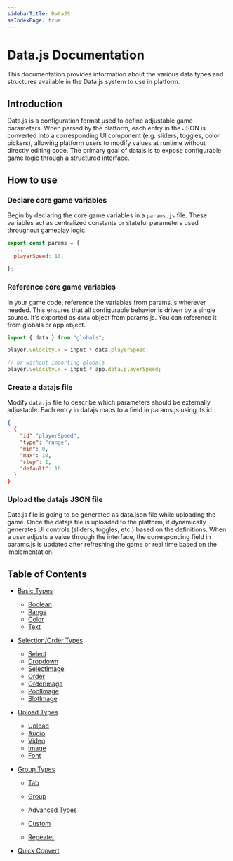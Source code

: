 ```yaml
---
sidebarTitle: DataJS
asIndexPage: true
---
```


# Data.js Documentation

This documentation provides information about the various data types and structures available in the Data.js system to use in platform.

## Introduction

Data.js is a configuration format used to define adjustable game parameters. When parsed by the platform, each entry in the JSON is converted into a corresponding UI component (e.g. sliders, toggles, color pickers), allowing platform users to modify values at runtime without directly editing code.
The primary goal of datajs is to expose configurable game logic through a structured interface.

## How to use

### Declare core game variables

Begin by declaring the core game variables in a `params.js` file. These variables act as centralized constants or stateful parameters used throughout gameplay logic.

```javascript
export const params = {
  ...
  playerSpeed: 10,
  ...
};
```

### Reference core game variables

In your game code, reference the variables from params.js wherever needed. This ensures that all configurable behavior is driven by a single source. It's exported as `data` object from params.js.
You can reference it from globals or app object.

```javascript
import { data } from "globals";

player.velocity.x = input * data.playerSpeed;

// or without importing globals
player.velocity.x = input * app.data.playerSpeed;
```

### Create a datajs file

Modify `data.js` file to describe which parameters should be externally adjustable. Each entry in datajs maps to a field in params.js using its id.

```json
{
  {
    "id":"playerSpeed",
    "type": "range",
    "min": 0,
    "max": 10,
    "step": 1,
    "default": 10
  }
}
```

### Upload the datajs JSON file

Data.js file is going to be generated as data.json file while uploading the game.
Once the datajs file is uploaded to the platform, it dynamically generates UI controls (sliders, toggles, etc.) based on the definitions. When a user adjusts a value through the interface, the corresponding field in params.js is updated after refreshing the game or real time based on the implementation.

## Table of Contents

- [Basic Types](datajs/basic-types)

  - [Boolean](datajs/basic-types/booleandata.md)
  - [Range](datajs/basic-types/rangedata.md)
  - [Color](datajs/basic-types/colordata.md)
  - [Text](datajs/basic-types/textdata.md)

- [Selection/Order Types](datajs/selectorder-types)

  - [Select](datajs/selectorder-types/selectdata.md)
  - [Dropdown](datajs/selectorder-types/dropdowndata.md)
  - [SelectImage](datajs/selectorder-types/selectimagedata.md)
  - [Order](datajs/selectorder-types/orderdata.md)
  - [OrderImage](datajs/selectorder-types/orderimagedata.md)
  - [PoolImage](datajs/selectorder-types/poolimagedata.md)
  - [SlotImage](datajs/selectorder-types/slotimagedata.md)

- [Upload Types](datajs/upload-types)

  - [Upload](datajs/upload-types/uploaddata.md)
  - [Audio](datajs/upload-types/audiodata.md)
  - [Video](datajs/upload-types/videodata.md)
  - [Image](datajs/upload-types/imagedata.md)
  - [Font](datajs/upload-types/fontdata.md)

- [Group Types](datajs/group-types)

  - [Tab](datajs/group-types/tabdata.md)
  - [Group](datajs/group-types/groupdata.md)

  - [Advanced Types](datajs/advanced-types)

  - [Custom](datajs/advanced-types/customdata.md)
  - [Repeater](datajs/advanced-types/repeaterdata.md)

- [Quick Convert](datajs/quickconvert)
